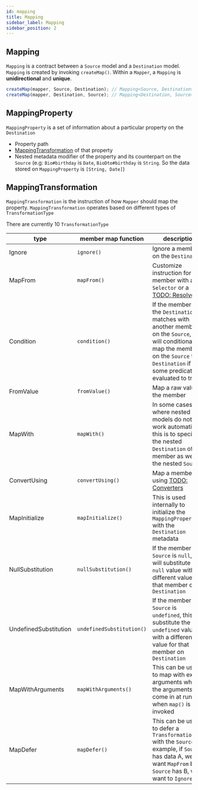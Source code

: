 ```yaml
---
id: mapping
title: Mapping
sidebar_label: Mapping
sidebar_position: 2
---
```


## Mapping

`Mapping` is a contract between a `Source` model and a `Destination` model. `Mapping` is created by invoking `createMap()`. Within a `Mapper`, a `Mapping` is **unidirectional** and **unique**.

```ts
createMap(mapper, Source, Destination); // Mapping<Source, Destination>
createMap(mapper, Destination, Source); // Mapping<Destination, Source>
```

## MappingProperty

`MappingProperty` is a set of information about a particular property on the `Destination`

-   Property path
-   [MappingTransformation](#mappingtransformation) of that property
-   Nested metadata modifier of the property and its counterpart on the `Source` (e.g: `Bio#birthday` is `Date`, `BioDto#birthday` is `String`. So the data stored on `MappingProperty` is `[String, Date]`)

## MappingTransformation

`MappingTransformation` is the instruction of how `Mapper` should map the property. `MappingTransformation` operates based on different types of `TransformationType`

There are currently 10 `TransformationType`

| type                  | member map function       | description                                                                                                                                                                                      |
| --------------------- | ------------------------- | ------------------------------------------------------------------------------------------------------------------------------------------------------------------------------------------------ |
| Ignore                | `ignore()`                | Ignore a member on the `Destination`                                                                                                                                                             |
| MapFrom               | `mapFrom()`               | Customize instruction for a member with a `Selector` or a [TODO: Resolver](.)                                                                                                                    |
| Condition             | `condition()`             | If the member on the `Destination` matches with another member on the `Source`, this will conditionally map the member on the `Source` to `Destination` if some predicate is evaluated to truthy |
| FromValue             | `fromValue()`             | Map a raw value to the member                                                                                                                                                                    |
| MapWith               | `mapWith()`               | In some cases where nested models do not work automatically, this is to specify the nested `Destination` of the member as well as the nested `Source`                                            |
| ConvertUsing          | `convertUsing()`          | Map a member using [TODO: Converters](.)                                                                                                                                                         |
| MapInitialize         | `mapInitialize()`         | This is used internally to initialize the `MappingProperty` with the `Destination` metadata                                                                                                      |
| NullSubstitution      | `nullSubstitution()`      | If the member on `Source` is `null`, this will substitute the `null` value with a different value for that member on `Destination`                                                               |
| UndefinedSubstitution | `undefinedSubstitution()` | If the member on `Source` is `undefined`, this will substitute the `undefined` value with a different value for that member on `Destination`                                                     |
| MapWithArguments      | `mapWithArguments()`      | This can be used to map with extra arguments where the arguments come in at runtime when `map()` is invoked                                                                                      |
| MapDefer              | `mapDefer()`              | This can be used to defer a `TransformationType` with the `Source`. For example, if `Source` has data A, we want `MapFrom` but if `Source` has B, we want to `Ignore`                            |

